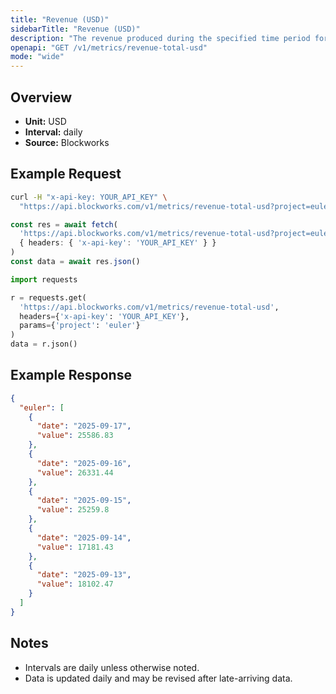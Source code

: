 ```yaml
---
title: "Revenue (USD)"
sidebarTitle: "Revenue (USD)"
description: "The revenue produced during the specified time period for given project."
openapi: "GET /v1/metrics/revenue-total-usd"
mode: "wide"
---
```


## Overview

- **Unit:** USD
- **Interval:** daily
- **Source:** Blockworks

## Example Request

<CodeGroup>

```bash cURL
curl -H "x-api-key: YOUR_API_KEY" \
  "https://api.blockworks.com/v1/metrics/revenue-total-usd?project=euler"
```

```typescript TypeScript
const res = await fetch(
  'https://api.blockworks.com/v1/metrics/revenue-total-usd?project=euler',
  { headers: { 'x-api-key': 'YOUR_API_KEY' } }
)
const data = await res.json()
```

```python Python
import requests

r = requests.get(
  'https://api.blockworks.com/v1/metrics/revenue-total-usd',
  headers={'x-api-key': 'YOUR_API_KEY'},
  params={'project': 'euler'}
)
data = r.json()
```

</CodeGroup>

## Example Response

```json
{
  "euler": [
    {
      "date": "2025-09-17",
      "value": 25586.83
    },
    {
      "date": "2025-09-16",
      "value": 26331.44
    },
    {
      "date": "2025-09-15",
      "value": 25259.8
    },
    {
      "date": "2025-09-14",
      "value": 17181.43
    },
    {
      "date": "2025-09-13",
      "value": 18102.47
    }
  ]
}
```

## Notes
- Intervals are daily unless otherwise noted.
- Data is updated daily and may be revised after late-arriving data.